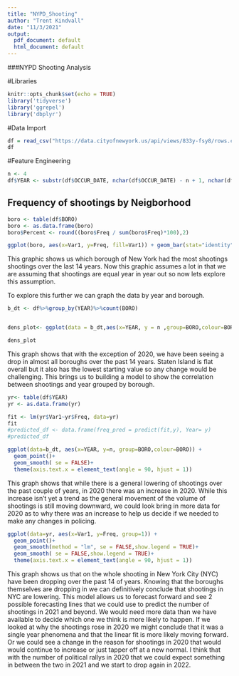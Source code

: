 ```yaml
---
title: "NYPD_Shooting"
author: "Trent Kindvall"
date: "11/3/2021"
output:
  pdf_document: default
  html_document: default
---
```


###NYPD Shooting Analysis


#Libraries
```r
knitr::opts_chunk$set(echo = TRUE)
library('tidyverse')
library('ggrepel')
library('dbplyr')
```

#Data Import
```r
df = read_csv("https://data.cityofnewyork.us/api/views/833y-fsy8/rows.csv?accessType=DOWNLOAD")
df

```

#Feature Engineering
```r
n <- 4  
df$YEAR <- substr(df$OCCUR_DATE, nchar(df$OCCUR_DATE) - n + 1, nchar(df$OCCUR_DATE))
```
## Frequency of shootings by Neigborhood
```r
boro <- table(df$BORO)
boro <- as.data.frame(boro)
boro$Percent <- round((boro$Freq / sum(boro$Freq)*100),2)

ggplot(boro, aes(x=Var1, y=Freq, fill=Var1)) + geom_bar(stat="identity") + geom_text_repel(data=boro, aes(label=Var1))

```
This graphic shows us which borough of New York had the most shootings shootings over the last 14 years. Now this graphic assumes a lot in that we are assuming that shootings are equal year in year out so now lets explore this assumption. 


To explore this further we can graph the data by year and borough.
```r
b_dt <- df%>%group_by(YEAR)%>%count(BORO)


dens_plot<- ggplot(data = b_dt,aes(x=YEAR, y = n ,group=BORO,colour=BORO)) + geom_line()

dens_plot

```
This graph shows that with the exception of 2020, we have been seeing a drop in almost all boroughs over the past 14 years. Staten Island is flat overall but it also has the lowest starting value so any change would be challenging. This brings us to building a model to show the correlation between shootings and year grouped by borough.
```r

yr<- table(df$YEAR)
yr <- as.data.frame(yr)

fit <- lm(yr$Var1~yr$Freq, data=yr)
fit
#predicted_df <- data.frame(freq_pred = predict(fit,y), Year= y)
#predicted_df

ggplot(data=b_dt, aes(x=YEAR, y=n, group=BORO,colour=BORO)) +
  geom_point()+
  geom_smooth( se = FALSE)+
  theme(axis.text.x = element_text(angle = 90, hjust = 1))

```
This graph shows that while there is a general lowering of shootings over the past couple of years, in 2020 there was an increase in 2020. While this increase isn't yet a trend as the general movement of the volume of shootings is still moving downward, we could look bring in more data for 2020 as to why there was an increase to help us decide if we needed to make any changes in policing. 

```r

ggplot(data=yr, aes(x=Var1, y=Freq, group=1)) +
  geom_point()+
  geom_smooth(method = "lm", se = FALSE,show.legend = TRUE)+
  geom_smooth( se = FALSE,show.legend = TRUE)+
  theme(axis.text.x = element_text(angle = 90, hjust = 1))

```
This graph shows us that on the whole shooting in New York City (NYC) have been dropping over the past 14 of years. Knowing that the boroughs themselves are dropping in we can definitively conclude that shootings in NYC are lowering. This model allows us to forecast forward and see 2 possible forecasting lines that we could use to predict the number of shootings in 2021 and beyond. We would need more data than we have available to decide which one we think is more likely to happen. If we looked at why the shootings rose in 2020 we might conclude that it was a single year phenomena and that the linear fit is more likely moving forward. Or we could see a change in the reason for shootings in 2020 that would would continue to increase or just tapper off at a new normal. I think that with the number of political rallys in 2020 that we could expect something in between the two in 2021 and  we start to drop again in 2022.